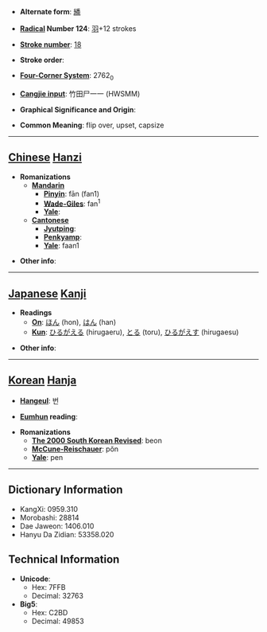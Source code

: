 * '''Alternate form''': [[繙]]

* '''[[Wiktionary:Chinese radical index| Radical]] Number 124''': [[Wiktionary:Chinese radical index 羽|羽]]+12 strokes

* '''[[Wiktionary:Chinese total strokes index|Stroke number]]''': [[Wiktionary:Chinese total strokes index 18|18]]

* '''Stroke order''': 

* '''[[Wiktionary:Chinese four corner index|Four-Corner System]]''': 2762<sub>0</sub>

* '''[[Wiktionary:Chinese Cangjie index|Cangjie input]]''': 竹田尸一一 (HWSMM)

* '''Graphical Significance and Origin''': 

* '''Common Meaning''': flip over, upset, capsize

----

== [[Chinese]] [[Hanzi]] ==

* '''Romanizations'''
** '''[[Mandarin]]'''
*** '''[[Pinyin]]''': fān (fan1)
*** '''[[Wade-Giles]]''': fan<sup>1</sup>
*** '''[[Yale]]''': 
** '''[[Cantonese]]'''
*** '''[[Jyutping]]''':
*** '''[[Penkyamp]]''': 
*** '''[[Yale]]''': faan1

* '''Other info''': 

----

== [[Japanese]] [[Kanji]] ==

* '''Readings'''
** '''[[On]]''': [[ほん]] (hon), [[はん]] (han)
** '''[[Kun]]''': [[ひるがえる]] (hirugaeru), [[とる]] (toru), [[ひるがえす]] (hirugaesu)

* '''Other info''':  

----

== [[Korean]] [[Hanja]] ==

* '''[[Hangeul]]''': 번

* '''[[Eumhun]] reading''': 

* '''Romanizations'''
** '''[[The 2000 South Korean Revised Romanization|The 2000 South Korean Revised]]''': beon
** '''[[McCune-Reischauer]]''': pŏn
** '''[[Yale]]''': pen

----

== Dictionary Information ==

* KangXi: 0959.310
* Morobashi: 28814
* Dae Jaweon: 1406.010
* Hanyu Da Zidian: 53358.020

== Technical Information ==

* '''Unicode''':
** Hex: 7FFB
** Decimal: 32763
* '''Big5''':
** Hex: C2BD
** Decimal: 49853